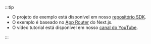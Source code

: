 :::tip

- O projeto de exemplo está disponível em nosso [repositório SDK](https://github.com/logto-io/js/tree/master/packages/next-server-actions-sample).
- O exemplo é baseado no [App Router](https://nextjs.org/docs) do Next.js.
- O vídeo tutorial está disponível em nosso [canal do YouTube](https://youtu.be/Y2UYvH83Kk4).

:::
